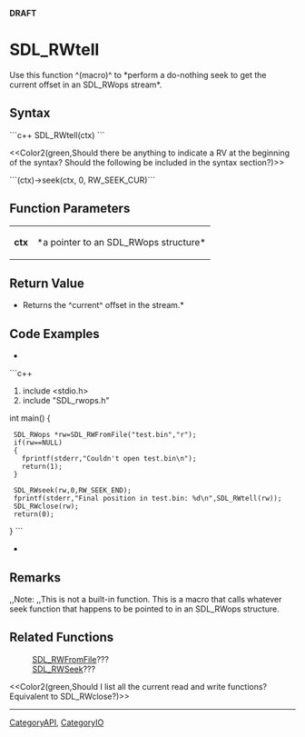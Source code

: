 <!-- pragma section-numbers off -->
<!-- pragma disable-camelcase -->
'''DRAFT'''

= SDL_RWtell =
Use this function ^(macro)^ to *perform a do-nothing seek to get the current offset in an SDL_RWops stream*.


== Syntax ==
```c++
SDL_RWtell(ctx)
```

<<Color2(green,Should there be anything to indicate a RV at the beginning of the syntax? Should the following be included in the syntax section?)>>

```(ctx)->seek(ctx, 0, RW_SEEK_CUR)```

== Function Parameters ==
{|
|'''ctx'''
|*a pointer to an SDL_RWops structure*
|}

== Return Value ==
*Returns the ^current^ offset in the stream.*

== Code Examples ==
*
```c++
#include <stdio.h>
#include "SDL_rwops.h"

int main()
{
  SDL_RWops *rw=SDL_RWFromFile("test.bin","r");
  if(rw==NULL)
  {
    fprintf(stderr,"Couldn't open test.bin\n");
    return(1);
  }

  SDL_RWseek(rw,0,RW_SEEK_END);
  fprintf(stderr,"Final position in test.bin: %d\n",SDL_RWtell(rw));
  SDL_RWclose(rw);
  return(0);
}
```
*

== Remarks ==
,,Note: ,,This is not a built-in function. This is a macro that calls whatever seek function that happens to be pointed to in an SDL_RWops structure.

== Related Functions ==
:[[SDL_RWFromFile]]???
:[[SDL_RWSeek]]???
<<Color2(green,Should I list all the current read and write functions?  Equivalent to SDL_RWclose?)>>

----
[[CategoryAPI]], [[CategoryIO]]
